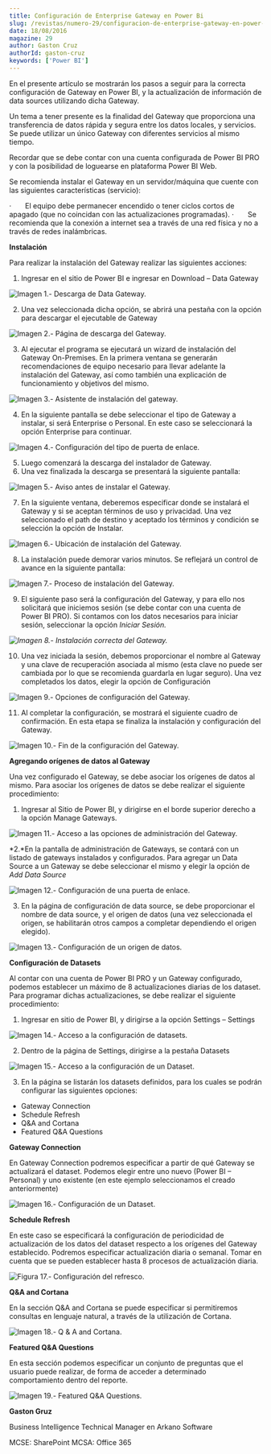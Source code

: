 ```yaml
---
title: Configuración de Enterprise Gateway en Power Bi
slug: /revistas/numero-29/configuracion-de-enterprise-gateway-en-power-bi
date: 18/08/2016
magazine: 29
author: Gaston Cruz
authorId: gaston-cruz
keywords: ['Power BI']
---
```






En el presente artículo se mostrarán los pasos a seguir para la correcta configuración de Gateway en Power BI, y la actualización de información de data sources utilizando dicha Gateway.

Un tema a tener presente es la finalidad del Gateway que proporciona una transferencia de datos rápida y segura entre los datos locales, y servicios. Se puede utilizar un único Gateway con diferentes servicios al mismo tiempo.

Recordar que se debe contar con una cuenta configurada de Power BI PRO y con la posibilidad de loguearse en plataforma Power BI Web.

Se recomienda instalar el Gateway en un servidor/máquina que cuente con las siguientes características (servicio):

·       El equipo debe permanecer encendido o tener ciclos cortos de apagado (que no coincidan con las actualizaciones programadas).
·       Se recomienda que la conexión a internet sea a través de una red física y no a través de redes inalámbricas.

**Instalación**

Para realizar la instalación del Gateway realizar las siguientes acciones:

1. Ingresar en el sitio de Power BI e ingresar en Download – Data Gateway

![Imagen 1.- Descarga de Data Gateway.](../../../images/numero29/configuracion-de-enterprise-gateway-en-power-bi/image1.png)

2. Una vez seleccionada dicha opción, se abrirá una pestaña con la opción para descargar el ejecutable de Gateway

![Imagen 2.- Página de descarga del Gateway.](../../../images/numero29/configuracion-de-enterprise-gateway-en-power-bi/image2.png)

3. Al ejecutar el programa se ejecutará un wizard de instalación del Gateway On-Premises. En la primera ventana se generarán recomendaciones de equipo necesario para llevar adelante la instalación del Gateway, así como también una explicación de funcionamiento y objetivos del mismo.

![Imagen 3.- Asistente de instalación del gateway.](../../../images/numero29/configuracion-de-enterprise-gateway-en-power-bi/image3.png)

4. En la siguiente pantalla se debe seleccionar el tipo de Gateway a instalar, si será Enterprise o Personal. En este caso se seleccionará la opción Enterprise para continuar.​​

![Imagen 4.- Configuración del tipo de puerta de enlace.](../../../images/numero29/configuracion-de-enterprise-gateway-en-power-bi/image4.png)

5. Luego comenzará la descarga del instalador de Gateway.
6. Una vez finalizada la descarga se presentará la siguiente pantalla:

![Imagen 5.- Aviso antes de instalar el Gateway.](../../../images/numero29/configuracion-de-enterprise-gateway-en-power-bi/image5.png)

7. En la siguiente ventana, deberemos especificar donde se instalará el Gateway y si se aceptan términos de uso y privacidad. Una vez seleccionado el path de destino y aceptado los términos y condición se selección la opción de Instalar.

![Imagen 6.- Ubicación de instalación del Gateway.](../../../images/numero29/configuracion-de-enterprise-gateway-en-power-bi/image6.png)

8. La instalación puede demorar varios minutos. Se reflejará un control de avance en la siguiente pantalla:

![Imagen 7.- Proceso de instalación del Gateway.](../../../images/numero29/configuracion-de-enterprise-gateway-en-power-bi/image7.png)

9. El siguiente paso será la configuración del Gateway, y para ello nos solicitará que iniciemos sesión (se debe contar con una cuenta de Power BI PRO). Si contamos con los datos necesarios para iniciar sesión, seleccionar la opción *Iniciar Sesión.*

*![Imagen 8.- Instalación correcta del Gateway.](../../../images/numero29/configuracion-de-enterprise-gateway-en-power-bi/image8.png)*

10. Una vez iniciada la sesión, debemos proporcionar el nombre al Gateway y una clave de recuperación asociada al mismo (esta clave no puede ser cambiada por lo que se recomienda guardarla en lugar seguro). Una vez completados los datos, elegir la opción de Configuración

![Imagen 9.- Opciones de configuración del Gateway.](../../../images/numero29/configuracion-de-enterprise-gateway-en-power-bi/image9.png)

11. Al completar la configuración, se mostrará el siguiente cuadro de confirmación. En esta etapa se finaliza la instalación y configuración del Gateway.

![Imagen 10.- Fin de la configuración del Gateway.](../../../images/numero29/configuracion-de-enterprise-gateway-en-power-bi/image10.png)

**Agregando orígenes de datos al Gateway**

Una vez configurado el Gateway, se debe asociar los orígenes de datos al mismo. Para asociar los orígenes de datos se debe realizar el siguiente procedimiento:

1. Ingresar al Sitio de Power BI, y dirigirse en el borde superior derecho a la opción Manage Gateways.

![Imagen 11.- Acceso a las opciones de administración del Gateway.](../../../images/numero29/configuracion-de-enterprise-gateway-en-power-bi/image11.png)

*2.*En la pantalla de administración de Gateways, se contará con un listado de gateways instalados y configurados. Para agregar un Data Source a un Gateway se debe seleccionar el mismo y elegir la opción de *Add Data Source*​

![Imagen 12.- Configuración de una puerta de enlace.](../../../images/numero29/configuracion-de-enterprise-gateway-en-power-bi/image12.png)

3. En la página de configuración de data source, se debe proporcionar el nombre de data source, y el origen de datos (una vez seleccionada el origen, se habilitarán otros campos a completar dependiendo el origen elegido).

![Imagen 13.- Configuración de un origen de datos.](../../../images/numero29/configuracion-de-enterprise-gateway-en-power-bi/image13.png)

**Configuración de Datasets**

Al contar con una cuenta de Power BI PRO y un Gateway configurado, podemos establecer un máximo de 8 actualizaciones diarias de los dataset. Para programar dichas actualizaciones, se debe realizar el siguiente procedimiento:

1. Ingresar en sitio de Power BI, y dirigirse a la opción Settings – Settings

![Imagen 14.- Acceso a la configuración de datasets.](../../../images/numero29/configuracion-de-enterprise-gateway-en-power-bi/image14.png)

2. Dentro de la página de Settings, dirigirse a la pestaña Datasets

![Imagen 15.- Acceso a la configuración de un Dataset.](../../../images/numero29/configuracion-de-enterprise-gateway-en-power-bi/image15.png)





3. En la página se listarán los datasets definidos, para los cuales se podrán configurar las siguientes opciones:
- Gateway Connection
- Schedule Refresh
- Q&A and Cortana
- Featured Q&A Questions

**Gateway Connection**

En Gateway Connection podremos especificar a partir de qué Gateway se actualizará el dataset. Podemos elegir entre uno nuevo (Power BI – Personal) y uno existente (en este ejemplo seleccionamos el creado anteriormente)

![Imagen 16.- Configuración de un Dataset.](../../../images/numero29/configuracion-de-enterprise-gateway-en-power-bi/image16.png)

**Schedule Refresh**

En este caso se especificará la configuración de periodicidad de actualización de los datos del dataset respecto a los orígenes del Gateway establecido. Podremos especificar actualización diaria o semanal. Tomar en cuenta que se pueden establecer hasta 8 procesos de actualización diaria.

![Figura 17.- Configuración del refresco.](../../../images/numero29/configuracion-de-enterprise-gateway-en-power-bi/image17.png)

**Q&A and Cortana**

En la sección Q&A and Cortana se puede especificar si permitiremos consultas en lenguaje natural, a través de la utilización de Cortana.

![Imagen 18.- Q &amp; A and Cortana.](../../../images/numero29/configuracion-de-enterprise-gateway-en-power-bi/image18.png)

**Featured Q&A Questions**

En esta sección podemos especificar un conjunto de preguntas que el usuario puede realizar, de forma de acceder a determinado comportamiento dentro del reporte.

![Imagen 19.- Featured Q&amp;A Questions.](../../../images/numero29/configuracion-de-enterprise-gateway-en-power-bi/image19.png)

**Gaston Gruz**

Business Intelligence Technical Manager en Arkano Software

MCSE: SharePoint
 MCSA: Office 365

 
 
